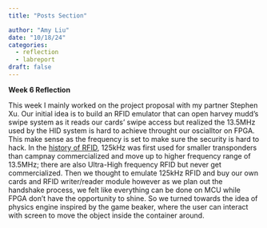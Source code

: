 ```yaml
---
title: "Posts Section"

author: "Amy Liu"
date: "10/18/24"
categories:
  - reflection
  - labreport
draft: false
---
```

**Week 6 Reflection**<br>

This week I mainly worked on the project proposal with my partner Stephen Xu. Our initial idea is to build an RFID emulator that can open harvey mudd's swipe system as it reads our cards' swipe access but realized the 13.5MHz used by the HID system is hard to achieve throught our oscialltor on FPGA. This make sense as the frequency is set to make sure the security is hard to hack. In the [history of RFID](https://www.rfidjournal.com/expert-views/the-history-of-rfid-technology/76202/), 125kHz was first used for smaller transponders than campnay commercialized and move up to higher frequency range of 13.5MHz; there are also Ultra-High frequency RFID but never get commercialized. Then we thought to emulate 125kHz RFID and buy our own cards and RFID writer/reader module however as we plan out the handshake process, we felt like everything can be done on MCU while FPGA don't have the opportunity to shine. So we turned towards the idea of physics engine inspired by the game beaker, where the user can interact with screen to move the object inside the container around. 